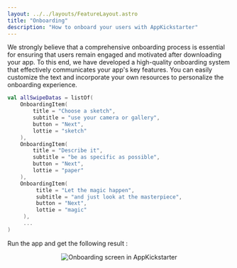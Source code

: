 ```yaml
---
layout: ../../layouts/FeatureLayout.astro
title: "Onboarding"
description: "How to onboard your users with AppKickstarter"
---
```


We strongly believe that a comprehensive onboarding process is essential for ensuring that users remain engaged and motivated after downloading your app. 
To this end, we have developed a high-quality onboarding system that effectively communicates your app's key features. 
You can easily customize the text and incorporate your own resources to personalize the onboarding experience.

```kotlin
val allSwipeDatas = listOf(
    OnboardingItem( 
        title = "Choose a sketch",
        subtitle = "use your camera or gallery",
        button = "Next",
        lottie = "sketch"
    ),
    OnboardingItem( 
        title = "Describe it",
        subtitle = "be as specific as possible",
        button = "Next",
        lottie = "paper"
    ),
    OnboardingItem( 
         title = "Let the magic happen",
         subtitle = "and just look at the masterpiece",
         button = "Next",
         lottie = "magic"
     ),
     ...
)
```

Run the app and get the following result :

<p align="center">
    <img src="/images/onboarding.gif" alt="Onboarding screen in AppKickstarter"/> 
</p>
